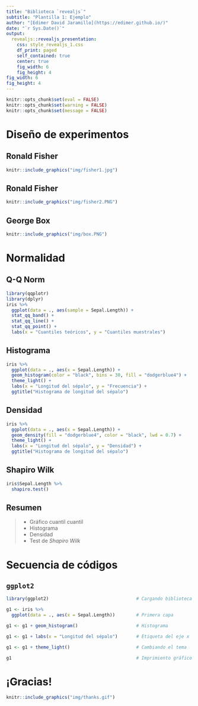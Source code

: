 ```yaml
---
title: "Biblioteca `revealjs`"
subtitle: "Plantilla 1: Ejemplo"
author: "[Edimer David Jaramillo](https://edimer.github.io/)"
date: "`r Sys.Date()`"
output:
  revealjs::revealjs_presentation:
    css: style_revealjs_1.css
    df_print: paged
    self_contained: true
    center: true
    fig_width: 6
    fig_height: 4
fig_width: 6 
fig_height: 4
---
```


```r
knitr::opts_chunk$set(eval = FALSE)
knitr::opts_chunk$set(warning = FALSE)
knitr::opts_chunk$set(message = FALSE)
```

# Diseño de experimentos

## Ronald Fisher

```r
knitr::include_graphics("img/fisher1.jpg")
```

## Ronald Fisher

```r
knitr::include_graphics("img/fisher2.PNG")
```

## George Box 

```r
knitr::include_graphics("img/box.PNG")
```

# Normalidad

## Q-Q Norm

```r
library(qqplotr)
library(dplyr)
iris %>% 
  ggplot(data = ., aes(sample = Sepal.Length)) +
  stat_qq_band() +
  stat_qq_line() +
  stat_qq_point() +
  labs(x = "Cuantiles teóricos", y = "Cuantiles muestrales")
```

## Histograma

```r
iris %>% 
  ggplot(data = ., aes(x = Sepal.Length)) +
  geom_histogram(color = "black", bins = 30, fill = "dodgerblue4") +
  theme_light() +
  labs(x = "Longitud del sépalo", y = "Frecuencia") +
  ggtitle("Histograma de longitud del sépalo")
```

## Densidad

```r
iris %>% 
  ggplot(data = ., aes(x = Sepal.Length)) +
  geom_density(fill = "dodgerblue4", color = "black", lwd = 0.7) +
  theme_light() +
  labs(x = "Longitud del sépalo", y = "Densidad") +
  ggtitle("Histograma de longitud del sépalo")
```

## Shapiro Wilk

```r
iris$Sepal.Length %>% 
  shapiro.test()
```

## Resumen

> - Gráfico cuantil cuantil
> - Histograma
> - Densidad
> - Test de *Shapiro Wilk*

# Secuencia de códigos

## `ggplot2`

<img src="https://encrypted-tbn0.gstatic.com/images?q=tbn:ANd9GcS5GbE9z6urbtMwA9i1UiXcUOizIZLwVrx4mTZ84B_YKCrzS6Ia&s" style="position:absolute;top:-80px;right:30px; width:80px" />

<div class="fragment">
```r
library(ggplot2)                                 # Cargando biblioteca
```
</div>
<div class="fragment">
```r
g1 <- iris %>% 
  ggplot(data = ., aes(x = Sepal.Length))        # Primera capa
```
</div>
<div class="fragment">
```r
g1 <- g1 + geom_histogram()                      # Histograma
```
</div>
<div class="fragment">
```r
g1 <- g1 + labs(x = "Longitud del sépalo")       # Etiqueta del eje x        
```
</div>
<div class="fragment">
```r
g1 <- g1 + theme_light()                         # Cambiando el tema       
```
</div>
<div class="fragment">
```r
g1                                               # Imprimiento gráfico      
```
</div>

# ¡Gracias!

```r
knitr::include_graphics("img/thanks.gif")
```